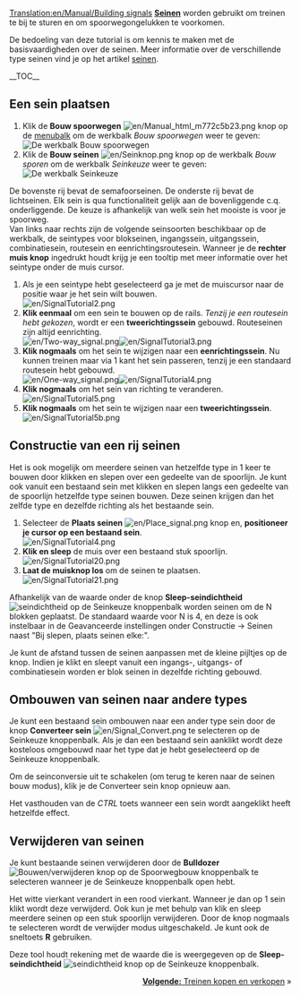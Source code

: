 [[Translation:en/Manual/Building signals]]
{{nl/Tutorial}}
'''[[nl/Manual/Seinen|Seinen]]''' worden gebruikt om treinen te bij te sturen en om spoorwegongelukken te voorkomen.

De bedoeling van deze tutorial is om kennis te maken met de basisvaardigheden over de seinen. Meer informatie over de verschillende type seinen vind je op het artikel [[nl/Manual/Seinen|seinen]].

__TOC__
== Een sein plaatsen ==
#Klik de '''Bouw spoorwegen''' [[File:en/Manual html m772c5b23.png]] knop op de [[nl/Manual/Spelinterface#de-menubalk|menubalk]] om de werkbalk ''Bouw spoorwegen'' weer te geven:<br/>[[File:nl/Bouw spoorwegen.png|none|frame|De werkbalk ''Bouw spoorwegen'']]
#Klik de '''Bouw seinen''' [[File:en/Seinknop.png]] knop op de werkbalk ''Bouw sporen'' om de werkbalk ''Seinkeuze'' weer te geven:<br/>[[File:nl/Seinkeuze 1.png|none|frame|De werkbalk ''Seinkeuze'']]
De bovenste rij bevat de semafoorseinen. De onderste rij bevat de lichtseinen. Elk sein is qua functionaliteit gelijk aan de bovenliggende c.q. onderliggende. De keuze is afhankelijk van welk sein het mooiste is voor je spoorweg. <br/>
Van links naar rechts zijn de volgende seinsoorten beschikbaar op de werkbalk, de seintypes voor blokseinen, ingangssein, uitgangssein, combinatiesein, routesein en eenrichtingsroutesein. Wanneer je de '''rechter muis knop''' ingedrukt houdt krijg je een tooltip met meer informatie over het seintype onder de muis cursor.
#Als je een seintype hebt geselecteerd ga je met de muiscursor naar de positie waar je het sein wilt bouwen.<br/>[[File:en/SignalTutorial2.png|none|frame]]
#'''Klik eenmaal''' om een sein te bouwen op de rails. ''Tenzij je een routesein hebt gekozen'', wordt er een '''tweerichtingssein''' gebouwd. Routeseinen zijn altijd eenrichting.<br/>[[File:en/Two-way signal.png|frame|left]][[File:en/SignalTutorial3.png|none|frame]]
#'''Klik nogmaals''' om het sein te wijzigen naar een '''eenrichtingssein'''. Nu kunnen treinen maar via 1 kant het sein passeren, tenzij je een standaard routesein hebt gebouwd. <br/>[[File:en/One-way signal.png|frame|left]][[File:en/SignalTutorial4.png|none|frame]]
#'''Klik nogmaals''' om het sein van richting te veranderen.<br/>[[File:en/SignalTutorial5.png|none|frame]]
#'''Klik nogmaals''' om het sein te wijzigen naar een '''tweerichtingssein'''.<br/>[[File:en/SignalTutorial5b.png|none|frame]]

== Constructie van een rij seinen ==
Het is ook mogelijk om meerdere seinen van hetzelfde type in 1 keer te bouwen door klikken en slepen over een gedeelte van de spoorlijn.
Je kunt ook vanuit een bestaand sein met klikken en slepen langs een gedeelte van de spoorlijn hetzelfde type seinen bouwen. Deze seinen krijgen dan het zelfde type en dezelfde richting als het bestaande sein.
#Selecteer de '''Plaats seinen''' [[File:en/Place signal.png]] knop en, '''positioneer je cursor op een bestaand sein'''.<br/>[[File:en/SignalTutorial4.png|none|frame]]
#'''Klik en sleep''' de muis over een bestaand stuk spoorlijn.<br/>[[File:en/SignalTutorial20.png|none|frame]]
#'''Laat de muisknop los''' om de seinen te plaatsen.<br/>[[File:en/SignalTutorial21.png|none|frame]]

Afhankelijk van de waarde onder de knop '''Sleep-seindichtheid''' [[File:en/Signal Density.png|seindichtheid]] op de Seinkeuze knoppenbalk worden seinen om de N blokken geplaatst. De standaard waarde voor N is 4, en deze is ook instelbaar in de Geavanceerde instellingen onder Constructie -> Seinen naast "Bij slepen, plaats seinen elke:".

Je kunt de afstand tussen de seinen aanpassen met de kleine pijltjes op de knop. Indien je klikt en sleept vanuit een ingangs-, uitgangs- of combinatiesein worden er blok seinen in dezelfde richting gebouwd.

== Ombouwen van seinen naar andere types ==
Je kunt een bestaand sein ombouwen naar een ander type sein door de knop '''Converteer sein''' [[File:en/Signal Convert.png]] te selecteren op de Seinkeuze knoppenbalk. Als je dan een bestaand sein aanklikt wordt deze kosteloos omgebouwd naar het type dat je hebt geselecteerd op de Seinkeuze knoppenbalk.

Om de seinconversie uit te schakelen (om terug te keren naar de seinen bouw modus), klik je de Converteer sein knop opnieuw aan.

Het vasthouden van de ''CTRL'' toets wanneer een sein wordt aangeklikt heeft hetzelfde effect.

== Verwijderen van seinen ==
Je kunt bestaande seinen verwijderen door de '''Bulldozer''' [[File:nl/Bulldozer.png|Bouwen/verwijderen]] knop op de Spoorwegbouw knoppenbalk te selecteren wanneer je de Seinkeuze knoppenbalk open hebt.

Het witte vierkant verandert in een rood vierkant. Wanneer je dan op 1 sein klikt wordt deze verwijderd. Ook kun je met behulp van klik en sleep meerdere seinen op een stuk spoorlijn verwijderen. 
Door de knop nogmaals te selecteren wordt de verwijder modus uitgeschakeld. Je kunt ook de sneltoets '''R''' gebruiken.

Deze tool houdt rekening met de waarde die is weergegeven op de '''Sleep-seindichtheid''' [[File:en/Signal Density.png|seindichtheid]] knop op de Seinkeuze knoppenbalk.

<span style="float: right">[[nl/Manual/Treinen kopen en verkopen|'''Volgende:''' Treinen kopen en verkopen]] &raquo;</span>